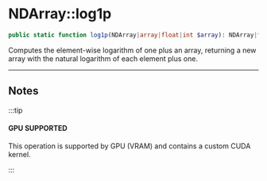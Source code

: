 
# NDArray::log1p

```php
public static function log1p(NDArray|array|float|int $array): NDArray|float|int;
```
Computes the element-wise logarithm of one plus an array, returning a new array with
the natural logarithm of each element plus one.

---

## Notes

:::tip

#### GPU SUPPORTED
This operation is supported by GPU (VRAM) and contains a custom CUDA kernel.

:::
